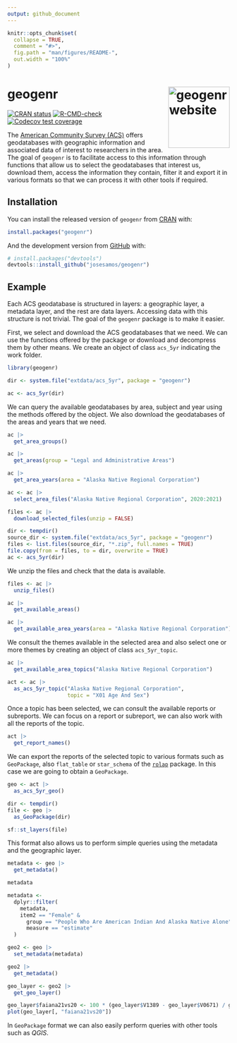 ```yaml
---
output: github_document
---
```


<!-- README.md is generated from README.Rmd. Please edit that file -->

```r
knitr::opts_chunk$set(
  collapse = TRUE,
  comment = "#>",
  fig.path = "man/figures/README-",
  out.width = "100%"
)
```

# geogenr <a href="https://josesamos.github.io/geogenr/"><img src="man/figures/logo.png" align="right" height="139" alt="geogenr website" /></a>


<!-- badges: start -->
[![CRAN status](https://www.r-pkg.org/badges/version/geogenr)](https://CRAN.R-project.org/package=geogenr)
[![R-CMD-check](https://github.com/josesamos/geogenr/actions/workflows/R-CMD-check.yaml/badge.svg)](https://github.com/josesamos/geogenr/actions/workflows/R-CMD-check.yaml)
[![Codecov test coverage](https://codecov.io/gh/josesamos/geogenr/branch/master/graph/badge.svg)](https://app.codecov.io/gh/josesamos/geogenr?branch=master)
<!-- badges: end -->

<!-- [![Downloads](http://cranlogs.r-pkg.org/badges/geogenr?color=brightgreen)](https://www.r-pkg.org:443/pkg/geogenr) -->


The [American Community Survey (ACS)](https://www.census.gov/programs-surveys/acs) offers geodatabases with geographic information and associated data of interest to researchers in the area. The goal of `geogenr` is to facilitate access to this information through functions that allow us to select the geodatabases that interest us, download them, access the information they contain, filter it and export it in various formats so that we can process it with other tools if required.

## Installation

You can install the released version of `geogenr` from [CRAN](https://CRAN.R-project.org) with:

``` r
install.packages("geogenr")
```

And the development version from [GitHub](https://github.com/) with:

``` r
# install.packages("devtools")
devtools::install_github("josesamos/geogenr")
```
## Example

Each ACS geodatabase is structured in layers: a geographic layer, a metadata layer, and the rest are data layers. Accessing data with this structure is not trivial. The goal of the `geogenr` package is to make it easier.

First, we select and download the ACS geodatabases that we need. We can use the functions offered by the package or download and decompress them by other means. We create an object of class `acs_5yr` indicating the work folder.

```r
library(geogenr)

dir <- system.file("extdata/acs_5yr", package = "geogenr")

ac <- acs_5yr(dir)
```

We can query the available geodatabases by area, subject and year using the methods offered by the object. We also download the geodatabases of the areas and years that we need.

```r
ac |>
  get_area_groups()

ac |>
  get_areas(group = "Legal and Administrative Areas")

ac |>
  get_area_years(area = "Alaska Native Regional Corporation")

ac <- ac |>
  select_area_files("Alaska Native Regional Corporation", 2020:2021)

files <- ac |>
  download_selected_files(unzip = FALSE)
```

```r
dir <- tempdir()
source_dir <- system.file("extdata/acs_5yr", package = "geogenr")
files <- list.files(source_dir, "*.zip", full.names = TRUE)
file.copy(from = files, to = dir, overwrite = TRUE)
ac <- acs_5yr(dir)
```

We unzip the files and check that the data is available.

```r
files <- ac |>
  unzip_files()

ac |>
  get_available_areas()

ac |>
  get_available_area_years(area = "Alaska Native Regional Corporation")
```

We consult the themes available in the selected area and also select one or more themes by creating an object of class `acs_5yr_topic`.

```r
ac |>
  get_available_area_topics("Alaska Native Regional Corporation")

act <- ac |>
  as_acs_5yr_topic("Alaska Native Regional Corporation",
                   topic = "X01 Age And Sex")
```

Once a topic has been selected, we can consult the available reports or subreports. We can focus on a report or subreport, we can also work with all the reports of the topic.

```r
act |>
  get_report_names()
```

We can export the reports of the selected topic to various formats such as `GeoPackage`, also `flat_table` or `star_schema` of the [`rolap`](https://cran.r-project.org/package=rolap) package. In this case we are going to obtain a `GeoPackage`.

```r
geo <- act |>
  as_acs_5yr_geo()

dir <- tempdir()
file <- geo |>
  as_GeoPackage(dir)

sf::st_layers(file)
```

This format also allows us to perform simple queries using the metadata and the geographic layer.

```r
metadata <- geo |>
  get_metadata()

metadata

metadata <-
  dplyr::filter(
    metadata,
    item2 == "Female" &
      group == "People Who Are American Indian And Alaska Native Alone" &
      measure == "estimate"
  )

geo2 <- geo |>
  set_metadata(metadata)

geo2 |>
  get_metadata()

geo_layer <- geo2 |> 
  get_geo_layer()

geo_layer$faiana21vs20 <- 100 * (geo_layer$V1389 - geo_layer$V0671) / geo_layer$V0671
plot(geo_layer[, "faiana21vs20"])
```

In `GeoPackage` format we can also easily perform queries with other tools such as *QGIS*.
